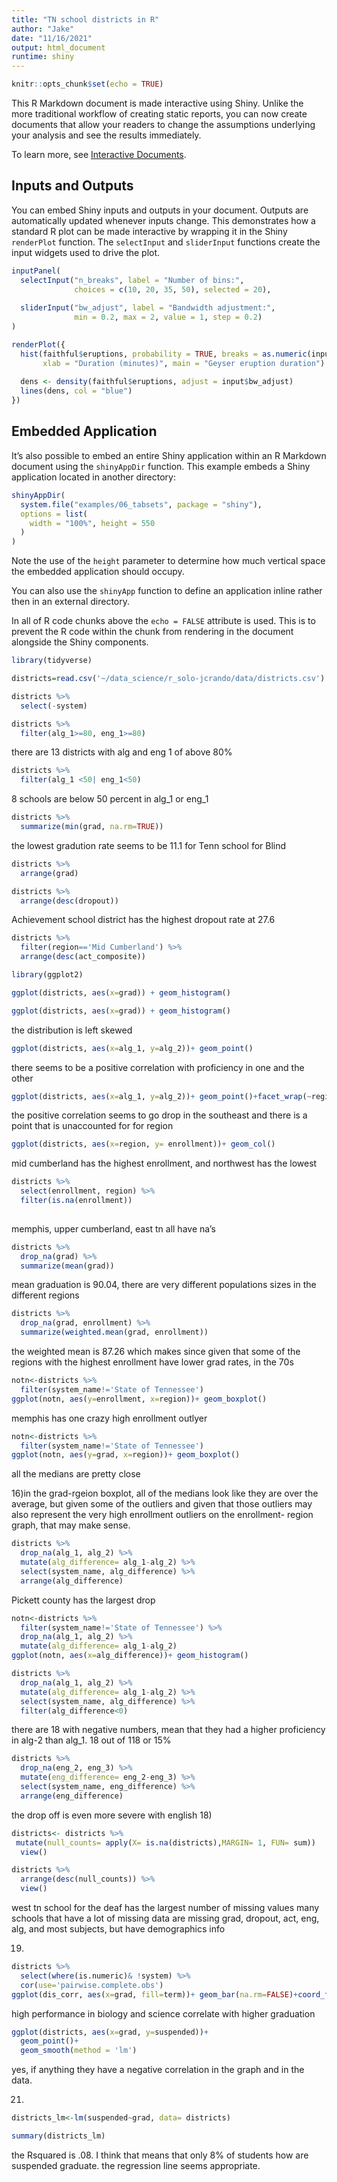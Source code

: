 ```yaml
---
title: "TN school districts in R"
author: "Jake"
date: "11/16/2021"
output: html_document
runtime: shiny
---
```


```r
knitr::opts_chunk$set(echo = TRUE)
```

This R Markdown document is made interactive using Shiny. Unlike the more traditional workflow of creating static reports, you can now create documents that allow your readers to change the assumptions underlying your analysis and see the results immediately. 

To learn more, see [Interactive Documents](http://rmarkdown.rstudio.com/authoring_shiny.html).

## Inputs and Outputs

You can embed Shiny inputs and outputs in your document. Outputs are automatically updated whenever inputs change.  This demonstrates how a standard R plot can be made interactive by wrapping it in the Shiny `renderPlot` function. The `selectInput` and `sliderInput` functions create the input widgets used to drive the plot.

```r
inputPanel(
  selectInput("n_breaks", label = "Number of bins:",
              choices = c(10, 20, 35, 50), selected = 20),
  
  sliderInput("bw_adjust", label = "Bandwidth adjustment:",
              min = 0.2, max = 2, value = 1, step = 0.2)
)

renderPlot({
  hist(faithful$eruptions, probability = TRUE, breaks = as.numeric(input$n_breaks),
       xlab = "Duration (minutes)", main = "Geyser eruption duration")
  
  dens <- density(faithful$eruptions, adjust = input$bw_adjust)
  lines(dens, col = "blue")
})
```

## Embedded Application

It's also possible to embed an entire Shiny application within an R Markdown document using the `shinyAppDir` function. This example embeds a Shiny application located in another directory:

```r
shinyAppDir(
  system.file("examples/06_tabsets", package = "shiny"),
  options = list(
    width = "100%", height = 550
  )
)
```

Note the use of the `height` parameter to determine how much vertical space the embedded application should occupy.

You can also use the `shinyApp` function to define an application inline rather then in an external directory.

In all of R code chunks above the `echo = FALSE` attribute is used. This is to prevent the R code within the chunk from rendering in the document alongside the Shiny components.

```r
library(tidyverse)
```
```r
districts=read.csv('~/data_science/r_solo-jcrando/data/districts.csv')
```
```r
districts %>% 
  select(-system) 
```

```r
districts %>% 
  filter(alg_1>=80, eng_1>=80)
```
there are 13 districts with alg and eng 1 of above 80%

```r
districts %>% 
  filter(alg_1 <50| eng_1<50)
```
8 schools are below 50 percent in alg_1 or eng_1

```r
districts %>% 
  summarize(min(grad, na.rm=TRUE))
```
the lowest gradution rate seems to be 11.1 for Tenn school for Blind
```r
districts %>% 
  arrange(grad)
```
```r
districts %>% 
  arrange(desc(dropout))
```
Achievement school district has the highest dropout rate at 27.6

```r
districts %>% 
  filter(region=='Mid Cumberland') %>% 
  arrange(desc(act_composite))
```

```r
library(ggplot2)
```

```r

ggplot(districts, aes(x=grad)) + geom_histogram()
```
```r
ggplot(districts, aes(x=grad)) + geom_histogram()
```
the distribution is left skewed

```r
ggplot(districts, aes(x=alg_1, y=alg_2))+ geom_point()
```
there seems to be a positive correlation with proficiency in one and the other
```r
ggplot(districts, aes(x=alg_1, y=alg_2))+ geom_point()+facet_wrap(~region)
```
the positive correlation seems to go drop in the southeast and there is a point that is unaccounted for for region

```r
ggplot(districts, aes(x=region, y= enrollment))+ geom_col()
```
mid cumberland has the highest enrollment, and northwest has the lowest



```r
districts %>% 
  select(enrollment, region) %>% 
  filter(is.na(enrollment))
  
```
memphis, upper cumberland, east tn all have na's

```r
districts %>% 
  drop_na(grad) %>% 
  summarize(mean(grad))
```

mean graduation is 90.04, there are very different populations sizes in the different regions

```r
districts %>% 
  drop_na(grad, enrollment) %>% 
  summarize(weighted.mean(grad, enrollment))
```
the weighted mean is 87.26 which makes since given that some of the regions with the highest enrollment have lower grad rates, in the 70s



```r
notn<-districts %>% 
  filter(system_name!='State of Tennessee') 
ggplot(notn, aes(y=enrollment, x=region))+ geom_boxplot()
```

memphis has one crazy high enrollment outlyer

```r
notn<-districts %>% 
  filter(system_name!='State of Tennessee') 
ggplot(notn, aes(y=grad, x=region))+ geom_boxplot()
```
all the medians are pretty close

16)in the grad-rgeion boxplot, all of the medians look like they are over the average, but given some of the outliers and given that those outliers may also represent the very high enrollment outliers on the enrollment- region graph, that may make sense.

```r
districts %>% 
  drop_na(alg_1, alg_2) %>%
  mutate(alg_difference= alg_1-alg_2) %>% 
  select(system_name, alg_difference) %>% 
  arrange(alg_difference)
```
Pickett county has the largest drop

```r
notn<-districts %>% 
  filter(system_name!='State of Tennessee') %>%
  drop_na(alg_1, alg_2) %>%
  mutate(alg_difference= alg_1-alg_2)
ggplot(notn, aes(x=alg_difference))+ geom_histogram()
```

```r
districts %>% 
  drop_na(alg_1, alg_2) %>%
  mutate(alg_difference= alg_1-alg_2) %>% 
  select(system_name, alg_difference) %>% 
  filter(alg_difference<0)
```
there are 18 with negative numbers, mean that they had a higher proficiency in alg-2 than alg_1.  18 out of 118 or 15%


```r
districts %>% 
  drop_na(eng_2, eng_3) %>%
  mutate(eng_difference= eng_2-eng_3) %>% 
  select(system_name, eng_difference) %>% 
  arrange(eng_difference)
```

the drop off is even more severe with english
18)
```r
districts<- districts %>% 
 mutate(null_counts= apply(X= is.na(districts),MARGIN= 1, FUN= sum))
  view()
```
```r
districts %>% 
  arrange(desc(null_counts)) %>% 
  view()
```
west tn school for the deaf has the largest number of missing values
many schools that have a lot of missing data are missing grad, dropout, act, eng, alg, and most subjects, but have demographics info

19)

```r
districts %>% 
  select(where(is.numeric)& !system) %>% 
  cor(use='pairwise.complete.obs')
ggplot(dis_corr, aes(x=grad, fill=term))+ geom_bar(na.rm=FALSE)+coord_flip()
```
high performance in biology and science correlate with higher graduation

```r
ggplot(districts, aes(x=grad, y=suspended))+ 
  geom_point()+
  geom_smooth(method = 'lm')

```
yes, if anything they have a negative correlation in the graph and in the data.

21)

```r
districts_lm<-lm(suspended~grad, data= districts)

summary(districts_lm)
```
the Rsquared is .08. I think that means that only 8% of students how are suspended graduate. the regression line seems appropriate. 



